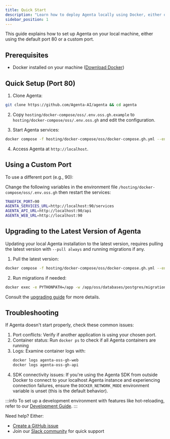 ```yaml
---
title: Quick Start
description: "Learn how to deploy Agenta locally using Docker, either on port 80 or a custom port. Step-by-step guide covering installation, configuration, troubleshooting, and version updates"
sidebar_position: 1
---
```


This guide explains how to set up Agenta on your local machine, either using the default port 80 or a custom port.

## Prerequisites

- Docker installed on your machine ([Download Docker](https://docs.docker.com/get-docker/))

## Quick Setup (Port 80)

1. Clone Agenta:
```bash
git clone https://github.com/Agenta-AI/agenta && cd agenta
```

2. Copy `hosting/docker-compose/oss/.env.oss.gh.example` to `hosting/docker-compose/oss/.env.oss.gh` and edit the configuration.

3. Start Agenta services:
```bash
docker compose -f hosting/docker-compose/oss/docker-compose.gh.yml --env-file hosting/docker-compose/oss/.env.oss.gh --profile with-web up -d
```

4. Access Agenta at `http://localhost`.

## Using a Custom Port

To use a different port (e.g., 90):

Change the following variables in the environment file `/hosting/docker-compose/oss/.env.oss.gh` then restart the services:
```bash
TRAEFIK_PORT=90
AGENTA_SERVICES_URL=http://localhost:90/services
AGENTA_API_URL=http://localhost:90/api
AGENTA_WEB_URL=http://localhost:90
```

## Upgrading to the Latest Version of Agenta

Updating your local Agenta installation to the latest version, requires pulling the latest version with `--pull always` and running migrations if any.

1. Pull the latest version:
```bash
docker compose -f hosting/docker-compose/oss/docker-compose.gh.yml --env-file hosting/docker-compose/oss/.env.oss.gh  --profile with-web up -d --pull always
```

2. Run migrations if needed:
```bash
docker exec -e PYTHONPATH=/app -w /app/oss/databases/postgres/migrations/core agenta-oss-gh-api-1 alembic -c alembic.ini upgrade head
```

Consult the [upgrading guide](/self-host/upgrading) for more details.

## Troubleshooting

If Agenta doesn't start properly, check these common issues:

1. Port conflicts: Verify if another application is using your chosen port.
2. Container status: Run `docker ps` to check if all Agenta containers are running
3. Logs: Examine container logs with:
   ```bash
   docker logs agenta-oss-gh-web
   docker logs agenta-oss-gh-api
   ```
4. SDK connectivity issues: If you're using the Agenta SDK from outside Docker to connect to your localhost Agenta instance and experiencing connection failures, ensure the `DOCKER_NETWORK_MODE` environment variable is unset (this is the default behavior).


:::info
To set up a development environment with features like hot-reloading, refer to our [Development Guide](/misc/contributing/development-mode).
::: 

Need help? Either:
- [Create a GitHub issue](https://github.com/Agenta-AI/agenta/issues/new/choose)
- Join our [Slack community](https://join.slack.com/t/agenta-hq/shared_invite/zt-2yewk6o2b-DmhyA4h_lkKwecDtIsj1AQ) for quick support


